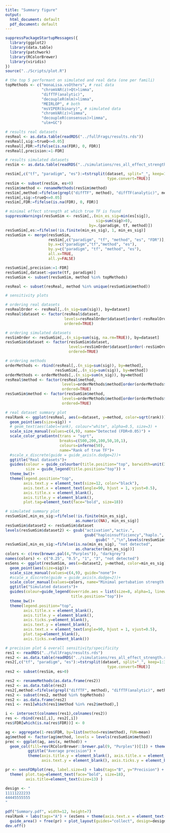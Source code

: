 ```yaml
---
title: "Summary figure"
output:
  html_document: default
  pdf_document: default
---
```


```r
suppressPackageStartupMessages({
  library(ggplot2)
  library(data.table)
  library(patchwork)
  library(RColorBrewer)
  library(viridis)
})
source("../Scripts/plot.R")
```

```r
# the top 5 performant on simulated and real data (one per famili)
topMethods <- c("monaLisa.vsOthers", # real data
                "chromVAR(z)>Qt>limma",
                "diffTF(analytic)",
                "decoupleR(mlm)>limma",
                "MEIRLOP", # both
                "msVIPER(binary)", # simulated data
                "chromVAR(z)>limma",
                "decoupleR(consensus)>limma",
                "ulm+GC")
```

```r
# results real datasets
resReal <- as.data.table(readRDS("../fullFrags/results.rds"))
resReal[,sig:=trueQ<=0.05]
resReal[,FDR:=fifelse(is.na(FDR), 0, FDR)]
resReal[,precision:=1-FDR]

# results simulated datasets
resSim <- as.data.table(readRDS("../simulations/res_all_effect_strength.rds"))

resSim[,c("tf", "paradigm", "es"):=tstrsplit(dataset, split="_", keep=1:3, 
                                             type.convert=TRUE)]
resSim <- subset(resSim, es>0)
resSim$method <- renameMethods(resSim$method)
resSim[,method:=fifelse(grepl("diffTF", method), "diffTF(analytic)", method)]
resSim[,sig:=trueQ<=0.05]
resSim[,FDR:=fifelse(is.na(FDR), 0, FDR)]

# minimal effect strength at which true TF is found
suppressWarnings(resSumSim <- resSim[,.(min_es_sig=min(es[sig]),
                                        sig=sum(sig)>0), 
                                     by=.(paradigm, tf, method)])
resSumSim[,es:=fifelse(!is.finite(min_es_sig), 1, min_es_sig)]
resSumSim <- merge(resSumSim, 
                   resSim[,c("paradigm", "tf", "method", "es", "FDR")], 
                   by.x=c("paradigm","tf","method", "es"),
                   by.y=c("paradigm", "tf", "method", "es"), 
                   all.x=TRUE, 
                   all.y=FALSE)

resSumSim[,precision:=1-FDR]
resSumSim[,dataset:=paste(tf, paradigm)]
resSumSim <- subset(resSumSim, method %in% topMethods)

resReal <- subset(resReal, method %in% unique(resSumSim$method))

# sensitivity plots

# ordering real datasets
resRealOrder <- resReal[,.(n_sig=sum(sig)), by=dataset]
resReal$dataset <- factor(resReal$dataset,
                          levels=resRealOrder$dataset[order(-resRealOrder$n_sig)], 
                          ordered=TRUE)

# ordering simulated datasets
resSimOrder <- resSumSim[,.(n_sig=sum(sig, na.rm=TRUE)), by=dataset]
resSumSim$dataset <- factor(resSumSim$dataset,
                            levels=resSimOrder$dataset[order(-resSimOrder$n_sig)], 
                            ordered=TRUE)

# ordering methods
orderMethods <- rbind(resReal[,.(n_sig=sum(sig)), by=method],
                      resSumSim[,.(n_sig=sum(sig)), by=method])
orderMethods <- orderMethods[,.(n_sig=sum(n_sig)), by=method]
resReal$method <- factor(resReal$method,
                         levels=orderMethods$method[order(orderMethods$n_sig)],
                         ordered=TRUE)
resSumSim$method <- factor(resSumSim$method,
                         levels=orderMethods$method[order(orderMethods$n_sig)],
                         ordered=TRUE)

# real dataset summary plot
realRank <- ggplot(resReal, aes(x=dataset, y=method, color=sqrt(rank))) +
  geom_point(aes(size=sig)) + 
  # geom_text(aes(label=rank), colour="white", alpha=0.5, size=3) + 
  scale_size_manual(values=c(4,9), name="Detected (FDR<0.05)") +
  scale_color_gradientn(trans = "sqrt",
                        breaks=c(500,200,100,50,10,1),
                        colours=inferno(50), 
                        name="Rank of true TF")+  
  #scale_x_discrete(guide = guide_axis(n.dodge=2))+
  ggtitle("Real datasets")+
  guides(colour = guide_colourbar(title.position="top", barwidth=unit(3.5,"cm")),
         size = guide_legend(title.position="top")) +
  theme_bw()+
  theme(legend.position="top",
        axis.text.y = element_text(size=12, color="black"),
        axis.text.x = element_text(angle=90, hjust = 1, vjust=0.5),
        axis.title.x = element_blank(),
        axis.title.y = element_blank(),
        plot.tag=element_text(face="bold", size=18))

# simulated summary plot
resSumSim[,min_es_sig:=fifelse(!is.finite(min_es_sig), 
                               as.numeric(NA), min_es_sig)]
resSumSim$dataset2 <- resSumSim$dataset
levels(resSumSim$dataset2) <- gsub("activation","activ.",
                                   gsub("haploinsufficiency","haplo.",
                                        gsub(" ","\n",levels(resSumSim$dataset))))
resSumSim[,min_es_sig:=fifelse(is.na(min_es_sig), "not detected", 
                               as.character(min_es_sig))]
colors <- c(rev(brewer.pal(4,"Purples")), "darkgrey")
names(colors) <- c("0.25", "0.5", "1", "3", "not detected")
esSens <- ggplot(resSumSim, aes(x=dataset2, y=method, color=min_es_sig))+
  geom_point(aes(size=sig))+
  scale_size_manual(values=c(4,9), guide="none")+
  #scale_x_discrete(guide = guide_axis(n.dodge=2))+
  scale_color_manual(values=colors, name="Minimal pertubation strength for detection")+
  ggtitle("Simulated datasets")+
  guides(colour=guide_legend(override.aes = list(size=8, alpha=1, linewidth=3),
                             title.position="top"))+
  theme_bw()+
  theme(legend.position="top",
        axis.title.x = element_blank(),
        axis.title.y = element_blank(), 
        axis.ticks.y=element_blank(),
        axis.text.y = element_blank(),
        axis.text.x = element_text(angle=90, hjust = 1, vjust=0.5),
        plot.tag=element_blank(),
        axis.ticks.x=element_blank())
```


```r
# precision plot & overall sensitivity/specificity
res1 <- readRDS("../fullFrags/results.rds")
res2 <- as.data.table(readRDS("../simulations/res_all_effect_strength.rds"))
res2[,c("tf", "paradigm", "es"):=tstrsplit(dataset, split="_", keep=1:3, 
                                             type.convert=TRUE)]
res2 <- subset(resSim, es>0)

res2 <- renameMethods(as.data.frame(res2))
res2 <- as.data.table(res2)
res2[,method:=fifelse(grepl("diffTF", method), "diffTF(analytic)", method)]
res2 <- subset(res2, method %in% topMethods)
res2 <- as.data.frame(res2)
res1 <- res1[which(res1$method %in% res2$method),]

i <- intersect(colnames(res1),colnames(res2))
res <- rbind(res1[,i], res2[,i])
res$FDR[which(is.na(res$FDR))] <- 0

ag <- aggregate(1-res$FDR, by=list(method=res$method), FUN=mean)
ag$method <- factor(ag$method, levels = levels(resSumSim$method))
prec <- ggplot(ag, aes(x, method)) + 
  geom_col(fill=rev(RColorBrewer::brewer.pal(9, "Purples"))[1]) + theme_bw() +
          ggtitle("Average precision") +
          theme(axis.title.y = element_blank(), axis.title.x = element_blank(),
                axis.text.y = element_blank(), axis.ticks.y = element_blank())

pr <- sensFDRplot(res, label.size=4) + labs(tags="B", y="Precision") +
  theme( plot.tag=element_text(face="bold", size=18),
         axis.title=element_text(size=13) )
```

```r
design <- "
11111222233
44445555555
"

pdf("Summary.pdf", width=12, height=7)
realRank + labs(tags="A") + (esSens + theme(axis.text.x = element_text())) + prec + 
  guide_area() + free(pr) + plot_layout(guides="collect", design=design)
dev.off()
```
